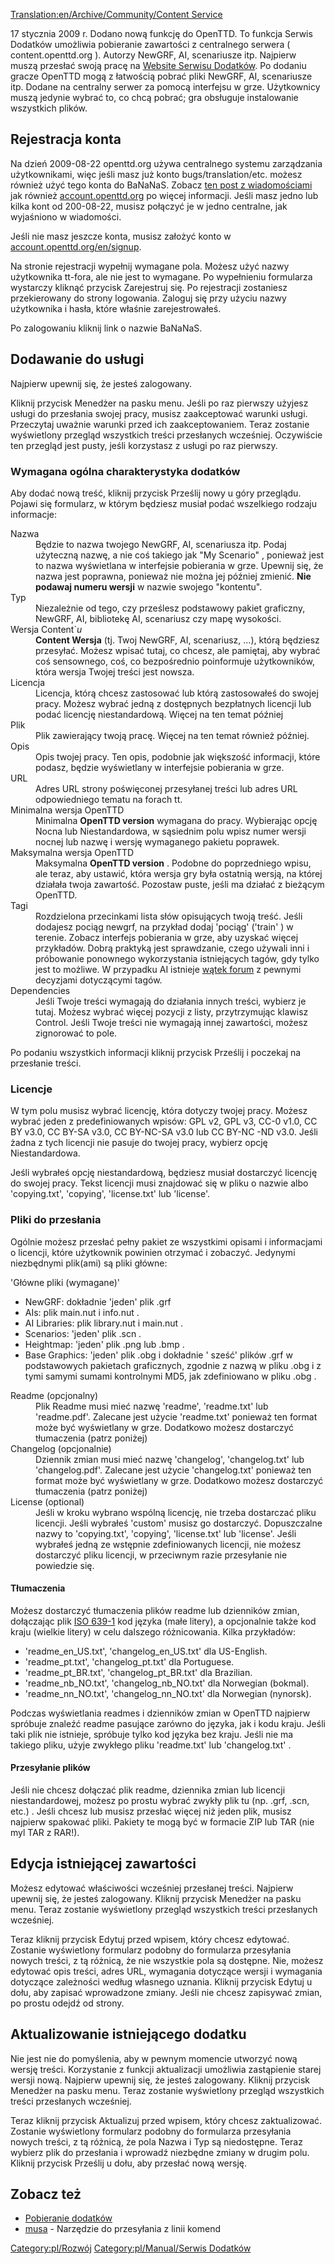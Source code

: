 [[Translation:en/Archive/Community/Content Service]]


<!--{{Feature|0.7|align="right"|text=(since 0.7.0)}}-->{{pl/Zgodne Wersje|0.7|align="right"|text=(<span title=since>'od'</span> 0.7.0)}}

17 stycznia 2009 r. Dodano nową funkcję do OpenTTD. To funkcja Serwis Dodatków umożliwia pobieranie zawartości z centralnego serwera ( content.openttd.org ). Autorzy NewGRF, AI, scenariusze itp. Najpierw muszą przesłać swoją pracę na [http://content.openttd.org/ Website Serwisu Dodatków]. Po dodaniu gracze OpenTTD mogą z łatwością pobrać pliki NewGRF, AI, scenariusze itp. Dodane na centralny serwer za pomocą interfejsu w grze. Użytkownicy muszą jedynie wybrać to, co chcą pobrać; gra obsługuje instalowanie wszystkich plików.

==Rejestracja konta==
Na dzień 2009-08-22 openttd.org używa centralnego systemu zarządzania użytkownikami, więc jeśli masz już konto bugs/translation/etc. możesz również użyć tego konta do BaNaNaS. Zobacz [http://www.openttd.org/en/news/101 ten post z wiadomościami] jak również [http://account.openttd.org account.openttd.org] po więcej informacji. Jeśli masz jedno lub kilka kont od 200-08-22, musisz połączyć je w jedno centralne, jak wyjaśniono w wiadomości.

Jeśli nie masz jeszcze konta, musisz założyć konto w [http://account.openttd.org/en/signup account.openttd.org/en/signup].

Na stronie rejestracji wypełnij wymagane pola. Możesz użyć nazwy użytkownika tt-fora, ale nie jest to wymagane. Po wypełnieniu formularza wystarczy kliknąć przycisk Zarejestruj się. Po rejestracji zostaniesz przekierowany do strony logowania. Zaloguj się przy użyciu nazwy użytkownika i hasła, które właśnie zarejestrowałeś.

Po zalogowaniu kliknij link o nazwie BaNaNaS.

==Dodawanie do usługi==
Najpierw upewnij się, że jesteś zalogowany.

Kliknij przycisk Menedżer na pasku menu. Jeśli po raz pierwszy użyjesz usługi do przesłania swojej pracy, musisz zaakceptować warunki usługi. Przeczytaj uważnie warunki przed ich zaakceptowaniem.
<!--{{note|You are only allowed to upload content of which you are (one of) the original author(s)!}}-->
{{pl/Informacja|Dozwolone jest przesyłanie treści, których jesteś (jednym z) oryginalny(ch) autor(ów)!}}
Teraz zostanie wyświetlony przegląd wszystkich treści przesłanych wcześniej. Oczywiście ten przegląd jest pusty, jeśli korzystasz z usługi po raz pierwszy. 

===Wymagana ogólna charakterystyka dodatków===
Aby dodać nową treść, kliknij przycisk Prześlij nowy u góry przeglądu. Pojawi się formularz, w którym będziesz musiał podać wszelkiego rodzaju informacje:

;Nazwa
:Będzie to nazwa twojego NewGRF, AI, scenariusza itp. Podaj użyteczną nazwę, a nie coś takiego jak "My Scenario" , ponieważ jest to nazwa wyświetlana w interfejsie pobierania w grze. Upewnij się, że nazwa jest poprawna, ponieważ nie można jej później zmienić. '''Nie podawaj numeru wersji''' w nazwie swojego "kontentu".
;Typ
:Niezależnie od tego, czy prześlesz podstawowy pakiet graficzny, NewGRF, AI, bibliotekę AI, scenariusz czy mapę wysokości.
;Wersja Content`''u''
:'''Content Wersja'''  (tj. Twoj NewGRF, AI, scenariusz, ...), którą będziesz przesyłać. Możesz wpisać tutaj, co chcesz, ale pamiętaj, aby wybrać coś sensownego, coś, co bezpośrednio poinformuje użytkowników, która wersja Twojej treści jest nowsza.
;Licencja
:Licencja, którą chcesz zastosować lub którą zastosowałeś do swojej pracy. Możesz wybrać jedną z dostępnych bezpłatnych licencji lub podać licencję niestandardową. Więcej na ten temat później
;Plik
:Plik zawierający twoją pracę. Więcej na ten temat również później.
;Opis
:Opis twojej pracy. Ten opis, podobnie jak większość informacji, które podasz, będzie wyświetlany w interfejsie pobierania w grze.
;URL
:Adres URL strony poświęconej przesyłanej treści lub adres URL odpowiedniego tematu na forach tt.
;Minimalna wersja OpenTTD
:Minimalna '''OpenTTD version''' wymagana do pracy. Wybierając opcję Nocna lub Niestandardowa, w sąsiednim polu wpisz numer wersji nocnej lub nazwę i wersję wymaganego pakietu poprawek.
;Maksymalna wersja OpenTTD
:Maksymalna '''OpenTTD version''' . Podobne do poprzedniego wpisu, ale teraz, aby ustawić, która wersja gry była ostatnią wersją, na której działała twoja zawartość. Pozostaw puste, jeśli ma działać z bieżącym OpenTTD.
;Tagi
:Rozdzielona przecinkami lista słów opisujących twoją treść. Jeśli dodajesz pociąg newgrf, na przykład dodaj 'pociąg' ('train' ) w terenie. Zobacz interfejs pobierania w grze, aby uzyskać więcej przykładów. Dobrą praktyką jest sprawdzanie, czego używali inni i próbowanie ponownego wykorzystania istniejących tagów, gdy tylko jest to możliwe. W przypadku AI istnieje [http://www.tt-forums.net/viewtopic.php?f=65&t=41473 wątek forum] z pewnymi decyzjami dotyczącymi tagów. 
;Dependencies
:Jeśli Twoje treści wymagają do działania innych treści, wybierz je tutaj. Możesz wybrać więcej pozycji z listy, przytrzymując klawisz Control. Jeśli Twoje treści nie wymagają innej zawartości, możesz zignorować to pole.

Po podaniu wszystkich informacji kliknij przycisk Prześlij i poczekaj na przesłanie treści.

===Licencje===
W tym polu musisz wybrać licencję, która dotyczy twojej pracy. Możesz wybrać jeden z predefiniowanych wpisów: GPL v2, GPL v3, CC-0 v1.0, CC BY v3.0, CC BY-SA v3.0, CC BY-NC-SA v3.0 lub CC BY-NC -ND v3.0. Jeśli żadna z tych licencji nie pasuje do twojej pracy, wybierz opcję Niestandardowa.

Jeśli wybrałeś opcję niestandardową, będziesz musiał dostarczyć licencję do swojej pracy. Tekst licencji musi znajdować się w pliku o nazwie albo 'copying.txt', 'copying', 'license.txt' lub 'license'.

===Pliki do przesłania===
Ogólnie możesz przesłać pełny pakiet ze wszystkimi opisami i informacjami o licencji, które użytkownik powinien otrzymać i zobaczyć. Jedynymi niezbędnymi plik(ami) są pliki główne:
;<span title="The main file(s) (required)">'Główne pliki (wymagane)'</span>
*NewGRF: dokładnie <span title=one>'jeden'</span> plik .grf 
*AIs: plik main.nut i info.nut .
*AI Libraries: plik  library.nut i main.nut .
*Scenarios: <span title=one>'jeden'</span> plik .scn .
*Heightmap: <span title=one>'jeden'</span> plik .png lub .bmp .
*Base Graphics: <span title=one>'jeden'</span> plik .obg i dokładnie <span title=six>' sześć'</span>   plików .grf w podstawowych pakietach graficznych, zgodnie z nazwą w pliku .obg i z tymi samymi sumami kontrolnymi MD5, jak zdefiniowano w pliku .obg .
; Readme (opcjonalny)
:Plik Readme musi mieć nazwę 'readme', 'readme.txt' lub 'readme.pdf'. Zalecane jest użycie 'readme.txt' ponieważ ten format może być wyświetlany w grze. Dodatkowo możesz dostarczyć tłumaczenia (patrz poniżej)
; Changelog (opcjonalnie)
: Dziennik zmian musi mieć nazwę 'changelog', 'changelog.txt' lub 'changelog.pdf'. Zalecane jest użycie 'changelog.txt' ponieważ ten format może być wyświetlany w grze. Dodatkowo możesz dostarczyć tłumaczenia (patrz poniżej)
; License (optional)
: Jeśli w kroku wybrano wspólną licencję, nie trzeba dostarczać pliku licencji. Jeśli wybrałeś 'custom' musisz go dostarczyć. Dopuszczalne nazwy to 'copying.txt', 'copying', 'license.txt' lub 'license'. Jeśli wybrałeś jedną ze wstępnie zdefiniowanych licencji, nie możesz dostarczyć pliku licencji, w przeciwnym razie przesyłanie nie powiedzie się.

====Tłumaczenia====
Możesz dostarczyć tłumaczenia plików readme lub dzienników zmian, dołączając plik [http://en.wikipedia.org/wiki/List_of_ISO_639-1_codes ISO 639-1] kod języka (małe litery), a opcjonalnie także kod kraju (wielkie litery) w celu dalszego różnicowania. Kilka przykładów:
* 'readme_en_US.txt', 'changelog_en_US.txt' dla US-English.
* 'readme_pt.txt', 'changelog_pt.txt' dla Portuguese.
* 'readme_pt_BR.txt', 'changelog_pt_BR.txt' dla Brazilian.
* 'readme_nb_NO.txt', 'changelog_nb_NO.txt' dla Norwegian (bokmal).
* 'readme_nn_NO.txt', 'changelog_nn_NO.txt' dla Norwegian (nynorsk).
Podczas wyświetlania readmes i dzienników zmian w OpenTTD najpierw spróbuje znaleźć readme pasujące zarówno do języka, jak i kodu kraju. Jeśli taki plik nie istnieje, spróbuje tylko kod języka bez kraju. Jeśli nie ma takiego pliku, użyje zwykłego pliku 'readme.txt' lub 'changelog.txt' .

====Przesyłanie plików====
Jeśli nie chcesz dołączać plik readme, dziennika zmian lub licencji niestandardowej, możesz po prostu wybrać zwykły plik tu (np. .grf, .scn, etc.) . Jeśli chcesz lub musisz przesłać więcej niż jeden plik, musisz najpierw spakować pliki. Pakiety te mogą być w formacie ZIP lub TAR (nie myl TAR z RAR!).

==Edycja istniejącej zawartości==
Możesz edytować właściwości wcześniej przesłanej treści. Najpierw upewnij się, że jesteś zalogowany.
Kliknij przycisk Menedżer na pasku menu. Teraz zostanie wyświetlony przegląd wszystkich treści przesłanych wcześniej.

Teraz kliknij przycisk Edytuj przed wpisem, który chcesz edytować. Zostanie wyświetlony formularz podobny do formularza przesyłania nowych treści, z tą różnicą, że nie wszystkie pola są dostępne. Nie, możesz edytować opis treści, adres URL, wymagania dotyczące wersji i wymagania dotyczące zależności według własnego uznania. Kliknij przycisk Edytuj u dołu, aby zapisać wprowadzone zmiany. Jeśli nie chcesz zapisywać zmian, po prostu odejdź od strony.

==Aktualizowanie istniejącego dodatku==
Nie jest nie do pomyślenia, aby w pewnym momencie utworzyć nową wersję treści. Korzystanie z funkcji aktualizacji umożliwia zastąpienie starej wersji nową. Najpierw upewnij się, że jesteś zalogowany.
Kliknij przycisk Menedżer na pasku menu. Teraz zostanie wyświetlony przegląd wszystkich treści przesłanych wcześniej.

Teraz kliknij przycisk Aktualizuj przed wpisem, który chcesz zaktualizować. Zostanie wyświetlony formularz podobny do formularza przesyłania nowych treści, z tą różnicą, że pola Nazwa i Typ są niedostępne. Teraz wybierz plik do przesłania i wprowadź niezbędne zmiany w drugim polu. Kliknij przycisk Prześlij u dołu, aby przesłać nową wersję.

==Zobacz też==
*[[pl/Manual/Dodatki Online|Pobieranie dodatków]]
*[http://www.tt-forums.net/viewtopic.php?f=29&t=63119 musa] - Narzędzie do przesyłania z linii komend 

<!--[[Category:Development]]--> [[Category:pl/Rozwój]]
<!--[[Category:Content Service]]--> [[Category:pl/Manual/Serwis Dodatków]]